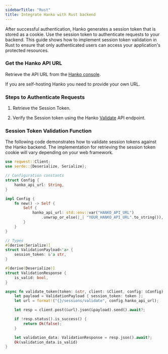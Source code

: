 ```yaml
---
sidebarTitle: "Rust"
title: Integrate Hanko with Rust backend
---
```


<Snippet file="backend-integration-about.mdx" />

After successful authentication, Hanko generates a session token that is stored as a cookie. Use the session token to authenticate requests to your backend. This guide shows how to implement session token validation in Rust to ensure that only authenticated users can access your application's protected resources.

### Get the Hanko API URL

Retrieve the API URL from the [Hanko console](https://cloud.hanko.io/).

<Note>If you are self-hosting Hanko you need to provide your own URL.</Note>

### Steps to Authenticate Requests

1. Retrieve the Session Token.

2. Verify the Session token using the Hanko [Validate](/api-reference/public/session-management/validate-a-session-1) API endpoint.

### Session Token Validation Function
The following code demonstrates how to validate session tokens against the Hanko backend. The implementation for retrieving the session token cookie will vary depending on your web framework.

```rust
use reqwest::Client;
use serde::{Deserialize, Serialize};

// Configuration constants
struct Config {
    hanko_api_url: String,
}

impl Config {
    fn new() -> Self {
        Self {
            hanko_api_url: std::env::var("HANKO_API_URL")
                .unwrap_or_else(|_| "YOUR_HANKO_API_URL".to_string()),
        }
    }
}

// Types
#[derive(Serialize)]
struct ValidationPayload<'a> {
    session_token: &'a str,
}

#[derive(Deserialize)]
struct ValidationResponse {
    is_valid: bool,
}

async fn validate_token(token: &str, client: &Client, config: &Config) -> Result<bool, reqwest::Error> {
    let payload = ValidationPayload { session_token: token };
    let url = format!("{}/sessions/validate", config.hanko_api_url);

    let resp = client.post(&url).json(&payload).send().await?;

    if !resp.status().is_success() {
        return Ok(false);
    }

    let validation_data: ValidationResponse = resp.json().await?;
    Ok(validation_data.is_valid)
}
```
